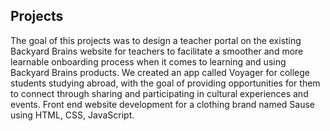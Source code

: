## Projects

<ProjectCard title="BYB Teacher Portal Prototype" link="https://www.figma.com/proto/DLRfoLi9dmb4lNXKVK2rFd/byb_brainstorm-iteration-3?node-id=38%3A95&scaling=min-zoom" bg="linear-gradient(to right, #D4145A 0%, #FBB03B 100%)">
The goal of this projects was to design a teacher portal on the existing Backyard Brains website for teachers to facilitate a smoother and more learnable onboarding process when it comes to learning and using Backyard Brains products.
</ProjectCard>

<ProjectCard title="Voyager Prototype" link="https://www.figma.com/proto/gGXKysVbdNSZvHzPeQorbL/Digital-Prototypes-Draft-1?scaling=scale-down" bg="linear-gradient(to right, #D4145A 0%, #FBB03B 100%)">
We created an app called Voyager for college students studying abroad, with the goal of providing opportunities for them to connect through sharing and participating in cultural experiences and events. 
</ProjectCard>

<ProjectCard title="Sause Clothing Website" link="https://fercueva.github.io/Sause/home.html" bg="linear-gradient(to right, #D4145A 0%, #FBB03B 100%)">
Front end website development for a clothing brand named Sause using HTML, CSS, JavaScript.
</ProjectCard>

